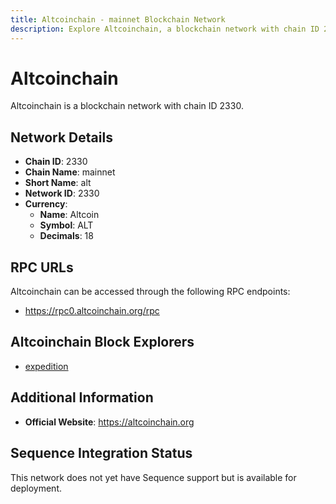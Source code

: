 ```yaml
--- 
title: Altcoinchain - mainnet Blockchain Network
description: Explore Altcoinchain, a blockchain network with chain ID 2330. Learn about its native currency, Altcoin, and how to interact with the network.
---
```


# Altcoinchain

Altcoinchain is a blockchain network with chain ID 2330.

## Network Details

- **Chain ID**: 2330
- **Chain Name**: mainnet
- **Short Name**: alt
- **Network ID**: 2330
- **Currency**: 
  - **Name**: Altcoin
  - **Symbol**: ALT
  - **Decimals**: 18

## RPC URLs

Altcoinchain can be accessed through the following RPC endpoints:

- https://rpc0.altcoinchain.org/rpc

## Altcoinchain Block Explorers

- [expedition](http://expedition.altcoinchain.org)

## Additional Information

- **Official Website**: https://altcoinchain.org

## Sequence Integration Status

This network does not yet have Sequence support but is available for deployment.
